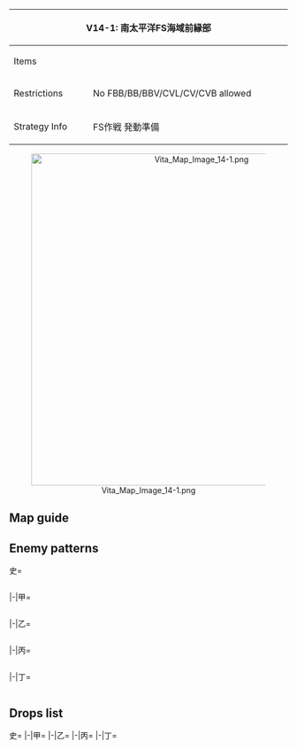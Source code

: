 {| class="article-table" style="width:100%;"
|-
! colspan="2" style="text-align:center;width:70%;" | V14-1: 南太平洋FS海域前縁部
| rowspan="3" style="text-align:center;width:30%;" | [[File:Vita Map Banner 14-1.png|400px]]
|-
! Items
| {{Steel}}
|-
! Restrictions
| No FBB/BB/BBV/CVL/CV/CVB allowed
|-
! Strategy Info
|FS作戦 発動準備
|FS方面隣接海域の制海権確保により、FS作戦の実施が可能と<br>なった。FS海域に有力な艦隊を投入、同方面の作戦橋頭堡を<br>確保せよ！
|}
<center>[[File:Vita Map Image 14-1.png|600px]]</center>
==Map guide==
{{Map/Branching
|id = V14-1
|A/empty -> B, C = *Choice node
|D -> F = *Meet any of the following requirements :
**DD ≧ 4
**CA(V) + CL(T) + CT ≦ 3 and DD ≧ 3
**{{ShipLink|Akitsushima}} in the fleet and and DD ≧ 2
|D -> E = *Do not meet the requirements for F
|E -> G/empty = *Fail the LoS check
|E -> F = *Pass the LoS check and meet any of the following requirements
**CA(V) + CL(T) + CT  ≧ 5
**DD ≦ 1
|E -> I = *Meet all of the following requirements :
*Pass the LoS check
*Do not meet the requirements for F
|F -> H/resource = *Meet any of the following requirements :
**DD ≦ 1
**Fail the LoS check
|F -> I = *Do not meet the requirements for H
}}

==Enemy patterns==
<tabber>史=
<div class="scrollable" style="width:800px;max-height:400px;overflow:auto;">
{{Map/Nodes|name=潜水艦哨戒艦隊
|B
|Normal/BaseXP
|{{Formation|Echelon}}
|190
|535
|533
|533
|532
|532
|-
|B
|Normal/BaseXP
|{{Formation|Line Abreast}}
|190
|535
|533
|533
|532
|532
|-
|B
|Normal/BaseXP
|{{Formation|Echelon}}
|160
|535
|533
|532
|532
|-
|B
|Normal/BaseXP
|{{Formation|Line Abreast}}
|160
|535
|533
|532
|532
|-
}}
{{Map/Nodes|name=FS前衛哨戒艦隊
|C
|Normal/BaseXP
|{{Formation|Line Ahead}}
|200
|602
|555
|554
|576
|576
|535
|-
|C
|Normal/BaseXP
|{{Formation|Line Ahead}}
|190
|601
|555
|554
|576
|576
|535
|-
|C
|Normal/BaseXP
|{{Formation|Line Ahead}}
|170
|601
|555
|554
|575
|575
|535
|-
}}
{{Map/Nodes|name=FS諸島防衛施設隊
|D
|Normal/BaseXP
|{{Formation|Diamond}}
|300
|574
|551
|551
|555
|558
|558
|-
|D
|Normal/BaseXP
|{{Formation|Diamond}}
|290
|574
|551
|551
|555
|558
|526
|-
|D
|Normal/BaseXP
|{{Formation|Diamond}}
|280
|574
|550
|550
|555
|526
|526
|-
}}
{{Map/Nodes|name=FS前衛水雷戦隊 I群
|E
|Normal/BaseXP
|{{Formation|Line Ahead}}
|190
|555
|559
|559
|597
|577
|577
|-
|E
|Normal/BaseXP
|{{Formation|Line Ahead}}
|170
|555
|559
|559
|597
|576
|576
|-
|E
|Normal/BaseXP
|{{Formation|Double Line}}
|170
|555
|559
|559
|597
|576
|576
|-
}}
{{Map/Nodes|name=FS前衛水雷戦隊 II群
|F
|Normal/BaseXP
|{{Formation|Line Ahead}}
|190
|555
|554
|554
|597
|577
|577
|-
|F
|Normal/BaseXP
|{{Formation|Line Ahead}}
|170
|555
|554
|554
|597
|576
|576
|-
|F
|Normal/BaseXP
|{{Formation|Double Line}}
|170
|555
|554
|554
|597
|576
|576
|-
}}
{{Map/Nodes|name=FS前衛部隊 旗艦艦隊
|I
|Boss/BaseXP
|{{Formation|Line Ahead}}
|360
|627
|529
|529
|595
|576
|576
|-
|I
|Boss/BaseXP
|{{Formation|Line Ahead}}
|340
|626
|529
|529
|595
|576
|576
|-
|I
|Boss/BaseXP
|{{Formation|Line Ahead}}
|320
|625
|529
|529
|595
|576
|576
|-
|I
|Boss/BaseXP
|{{Formation|Line Ahead}}
|300
|625
|529
|529
|594
|576
|576
|-
}}
</div> <!-- overflow -->
|-|甲=
<div class="scrollable" style="width:800px;max-height:400px;overflow:auto;">
{{Map/Nodes|name=潜水艦哨戒艦隊
|B
|Normal/BaseXP
|{{Formation|Echelon}}
|160
|535
|533
|532
|532
|-
|B
|Normal/BaseXP
|{{Formation|Line Abreast}}
|160
|535
|533
|532
|532
|-
|B
|Normal/BaseXP
|{{Formation|Echelon}}
|140
|533
|533
|532
|532
|-
|B
|Normal/BaseXP
|{{Formation|Line Abreast}}
|140
|533
|533
|532
|532
|-
}}
{{Map/Nodes|name=FS前衛哨戒艦隊
|C
|Normal/BaseXP
|{{Formation|Line Ahead}}
|190
|601
|555
|554
|576
|576
|535
|-
|C
|Normal/BaseXP
|{{Formation|Line Ahead}}
|170
|601
|555
|554
|575
|575
|535
|-
|C
|Normal/BaseXP
|{{Formation|Double Line}}
|160
|601
|555
|554
|575
|575
|533
|-
|C
|Normal/BaseXP
|{{Formation|Line Ahead}}
|150
|601
|555
|554
|575
|575
|530
|-
|C
|Normal/BaseXP
|{{Formation|Double Line}}
|140
|601
|555
|518
|575
|575
|530
|-
}}
{{Map/Nodes|name=FS諸島防衛施設隊
|D
|Normal/BaseXP
|{{Formation|Diamond}}
|300
|574
|551
|551
|555
|558
|558
|-
|D
|Normal/BaseXP
|{{Formation|Diamond}}
|290
|574
|551
|551
|555
|558
|526
|-
|D
|Normal/BaseXP
|{{Formation|Diamond}}
|280
|574
|550
|550
|555
|526
|526
|-
|D
|Normal/BaseXP
|{{Formation|Diamond}}
|260
|574
|550
|550
|575
|526
|526
|-
|D
|Normal/BaseXP
|{{Formation|Diamond}}
|250
|574
|550
|550
|575
|526
|513
|-
}}
{{Map/Nodes|name=FS前衛水雷戦隊 I群
|E
|Normal/BaseXP
|{{Formation|Line Ahead}}
|170
|555
|559
|559
|597
|576
|576
|-
|E
|Normal/BaseXP
|{{Formation|Double Line}}
|170
|555
|559
|559
|597
|576
|576
|-
|E
|Normal/BaseXP
|{{Formation|Line Ahead}}
|150
|555
|559
|559
|597
|575
|575
|-
|E
|Normal/BaseXP
|{{Formation|Double Line}}
|150
|555
|559
|559
|597
|575
|575
|-
}}
{{Map/Nodes|name=FS前衛水雷戦隊 II群
|F
|Normal/BaseXP
|{{Formation|Line Ahead}}
|170
|555
|554
|554
|597
|576
|576
|-
|F
|Normal/BaseXP
|{{Formation|Double Line}}
|170
|555
|554
|554
|597
|576
|576
|-
|F
|Normal/BaseXP
|{{Formation|Line Ahead}}
|150
|555
|554
|554
|597
|575
|575
|-
|F
|Normal/BaseXP
|{{Formation|Double Line}}
|150
|555
|554
|554
|597
|575
|575
|-
|F
|Normal/BaseXP
|{{Formation|Line Ahead}}
|130
|555
|518
|518
|597
|575
|575
|-
}}
{{Map/Nodes|name=FS前衛部隊 旗艦艦隊
|I
|Boss/BaseXP
|{{Formation|Line Ahead}}
|340
|626
|529
|529
|595
|576
|576
|-
|I
|Boss/BaseXP
|{{Formation|Line Ahead}}
|320
|625
|529
|529
|595
|576
|576
|-
|I
|Boss/BaseXP
|{{Formation|Line Ahead}}
|300
|625
|529
|529
|594
|576
|576
|-
|I
|Boss/BaseXP
|{{Formation|Line Ahead}}
|280
|625
|529
|527
|594
|575
|575
|-
|I
|Boss/BaseXP
|{{Formation|Line Ahead}}
|260
|625
|524
|522
|594
|575
|575
|-
}}
</div> <!-- overflow -->
|-|乙=
<div class="scrollable" style="width:800px;max-height:400px;overflow:auto;">
{{Map/Nodes|name=潜水艦哨戒艦隊
|B
|Normal/BaseXP
|{{Formation|Echelon}}
|160
|535
|533
|532
|532
|-
|B
|Normal/BaseXP
|{{Formation|Line Abreast}}
|160
|535
|533
|532
|532
|-
|B
|Normal/BaseXP
|{{Formation|Echelon}}
|140
|533
|533
|532
|532
|-
|B
|Normal/BaseXP
|{{Formation|Line Abreast}}
|140
|533
|533
|532
|532
|-
|B
|Normal/BaseXP
|{{Formation|Echelon}}
|120
|533
|533
|530
|530
|-
|B
|Normal/BaseXP
|{{Formation|Line Abreast}}
|120
|533
|533
|530
|530
|-
}}
{{Map/Nodes|name=FS前衛哨戒艦隊
|C
|Normal/BaseXP
|{{Formation|Double Line}}
|160
|601
|555
|554
|575
|575
|533
|-
|C
|Normal/BaseXP
|{{Formation|Line Ahead}}
|150
|601
|555
|554
|575
|575
|530
|-
|C
|Normal/BaseXP
|{{Formation|Double Line}}
|140
|601
|555
|518
|575
|575
|530
|-
|C
|Normal/BaseXP
|{{Formation|Double Line}}
|120
|555
|554
|518
|575
|575
|530
|-
|C
|Normal/BaseXP
|{{Formation|Double Line}}
|90
|555
|518
|575
|501
|501
|-
}}
{{Map/Nodes|name=FS諸島防衛施設隊
|D
|Normal/BaseXP
|{{Formation|Diamond}}
|260
|574
|550
|550
|575
|526
|526
|-
|D
|Normal/BaseXP
|{{Formation|Diamond}}
|250
|574
|550
|550
|575
|526
|513
|-
|D
|Normal/BaseXP
|{{Formation|Diamond}}
|240
|574
|550
|550
|575
|513
|513
|-
|D
|Normal/BaseXP
|{{Formation|Diamond}}
|230
|574
|549
|549
|501
|513
|513
|-
|D
|Normal/BaseXP
|{{Formation|Diamond}}
|210
|574
|501
|501
|513
|513
|-
}}
{{Map/Nodes|name=FS前衛水雷戦隊 I群
|E
|Normal/BaseXP
|{{Formation|Line Ahead}}
|150
|555
|559
|559
|597
|575
|575
|-
|E
|Normal/BaseXP
|{{Formation|Double Line}}
|150
|555
|559
|559
|597
|575
|575
|-
|E
|Normal/BaseXP
|{{Formation|Double Line}}
|130
|555
|521
|521
|597
|575
|575
|-
|E
|Normal/BaseXP
|{{Formation|Double Line}}
|110
|555
|521
|521
|597
|501
|501
|-
|E
|Normal/BaseXP
|{{Formation|Double Line}}
|100
|555
|521
|521
|575
|501
|501
|-
}}
{{Map/Nodes|name=FS前衛水雷戦隊 II群
|F
|Normal/BaseXP
|{{Formation|Line Ahead}}
|150
|555
|554
|554
|597
|575
|575
|-
|F
|Normal/BaseXP
|{{Formation|Double Line}}
|150
|555
|554
|554
|597
|575
|575
|-
|F
|Normal/BaseXP
|{{Formation|Line Ahead}}
|130
|555
|518
|518
|597
|575
|575
|-
|F
|Normal/BaseXP
|{{Formation|Double Line}}
|110
|555
|518
|518
|597
|501
|501
|-
|F
|Normal/BaseXP
|{{Formation|Double Line}}
|90
|555
|518
|518
|501
|501
|501
|-
}}
{{Map/Nodes|name=FS前衛部隊 旗艦艦隊
|I
|Boss/BaseXP
|{{Formation|Line Ahead}}
|280
|625
|529
|527
|594
|575
|575
|-
|I
|Boss/BaseXP
|{{Formation|Line Ahead}}
|260
|625
|524
|522
|594
|575
|575
|-
|I
|Boss/BaseXP
|{{Formation|Line Ahead}}
|250
|625
|524
|594
|575
|501
|501
|-
|I
|Boss/BaseXP
|{{Formation|Line Ahead}}
|230
|625
|524
|575
|501
|501
|501
|-
}}
</div> <!-- overflow -->
|-|丙=
<div class="scrollable" style="width:800px;max-height:400px;overflow:auto;">
{{Map/Nodes|name=潜水艦哨戒艦隊
|B
|Normal/BaseXP
|{{Formation|Echelon}}
|120
|533
|533
|530
|530
|-
|B
|Normal/BaseXP
|{{Formation|Line Abreast}}
|120
|533
|533
|530
|530
|-
|B
|Normal/BaseXP
|{{Formation|Echelon}}
|110
|533
|530
|530
|530
|-
}}
{{Map/Nodes|name=FS前衛哨戒艦隊
|C
|Normal/BaseXP
|{{Formation|Double Line}}
|140
|601
|555
|518
|575
|575
|530
|-
|C
|Normal/BaseXP
|{{Formation|Double Line}}
|120
|555
|554
|518
|575
|575
|530
|-
|C
|Normal/BaseXP
|{{Formation|Double Line}}
|90
|555
|518
|575
|501
|501
|-
|C
|Normal/BaseXP
|{{Formation|Double Line}}
|80
|519
|518
|575
|501
|501
|-
}}
{{Map/Nodes|name=FS諸島防衛施設隊
|D
|Normal/BaseXP
|{{Formation|Diamond}}
|240
|574
|550
|550
|575
|513
|513
|-
|D
|Normal/BaseXP
|{{Formation|Diamond}}
|230
|574
|549
|549
|501
|513
|513
|-
|D
|Normal/BaseXP
|{{Formation|Diamond}}
|210
|574
|501
|501
|513
|513
|-
|D
|Normal/BaseXP
|{{Formation|Diamond}}
|200
|574
|501
|513
|513
|-
}}
{{Map/Nodes|name=FS前衛水雷戦隊 I群
|E
|Normal/BaseXP
|{{Formation|Double Line}}
|130
|555
|521
|521
|597
|575
|575
|-
|E
|Normal/BaseXP
|{{Formation|Double Line}}
|110
|555
|521
|521
|597
|501
|501
|-
|E
|Normal/BaseXP
|{{Formation|Double Line}}
|100
|555
|521
|521
|575
|501
|501
|-
|E
|Normal/BaseXP
|{{Formation|Double Line}}
|80
|519
|521
|521
|501
|501
|501
|-
}}
{{Map/Nodes|name=FS前衛水雷戦隊 II群
|F
|Normal/BaseXP
|{{Formation|Double Line}}
|110
|555
|518
|518
|597
|501
|501
|-
|F
|Normal/BaseXP
|{{Formation|Double Line}}
|90
|555
|518
|518
|501
|501
|501
|-
|F
|Normal/BaseXP
|{{Formation|Double Line}}
|80
|519
|518
|518
|501
|501
|501
|-
}}
{{Map/Nodes|name=FS前衛部隊 旗艦艦隊
|I
|Boss/BaseXP
|{{Formation|Line Ahead}}
|250
|625
|524
|594
|575
|501
|501
|-
|I
|Boss/BaseXP
|{{Formation|Line Ahead}}
|230
|625
|524
|575
|501
|501
|501
|-
|I
|Boss/BaseXP
|{{Formation|Double Line}}
|200
|625
|501
|501
|-
}}
</div> <!-- overflow -->
|-|丁=
<div class="scrollable" style="width:800px;max-height:400px;overflow:auto;">
{{Map/Nodes|name=潜水艦哨戒艦隊
|B
|Normal/BaseXP
|{{Formation|Echelon}}
|120
|533
|533
|530
|530
|-
|B
|Normal/BaseXP
|{{Formation|Line Abreast}}
|120
|533
|533
|530
|530
|-
|B
|Normal/BaseXP
|{{Formation|Echelon}}
|110
|533
|530
|530
|530
|-
}}
{{Map/Nodes|name=FS前衛哨戒艦隊
|C
|Normal/BaseXP
|{{Formation|Double Line}}
|90
|555
|518
|575
|501
|501
|-
|C
|Normal/BaseXP
|{{Formation|Double Line}}
|80
|519
|518
|575
|501
|501
|-
}}
{{Map/Nodes|name=FS諸島防衛施設隊
|D
|Normal/BaseXP
|{{Formation|Diamond}}
|210
|574
|501
|501
|513
|513
|-
|D
|Normal/BaseXP
|{{Formation|Diamond}}
|200
|574
|501
|513
|513
|-
}}
{{Map/Nodes|name=FS前衛水雷戦隊 I群
|E
|Normal/BaseXP
|{{Formation|Double Line}}
|100
|555
|521
|521
|575
|501
|501
|-
|E
|Normal/BaseXP
|{{Formation|Double Line}}
|80
|519
|521
|521
|501
|501
|501
|-
}}
{{Map/Nodes|name=FS前衛水雷戦隊 II群
|F
|Normal/BaseXP
|{{Formation|Double Line}}
|90
|555
|518
|518
|501
|501
|501
|-
|F
|Normal/BaseXP
|{{Formation|Double Line}}
|80
|519
|518
|518
|501
|501
|501
|-
}}
{{Map/Nodes|name=FS前衛部隊 旗艦艦隊
|I
|Boss/BaseXP
|{{Formation|Double Line}}
|200
|625
|501
|501
|-
}}
</div> <!-- overflow -->
</tabber>

==Drops list==
<tabber>史=
{{Map/Drops
|regular = true
|no_legend = true
|filter_button = true
|nodes =  B, C, D, E, F, I
|boss = I
|{{ShipFrom|163}} : F, I
|{{ShipFrom|445}} : F, I
|{{ShipFrom|113}} : F, I
|{{ShipFrom|135}} : E, F, I
|{{ShipFrom|123}} : E, F, I
|{{ShipFrom|116}} : E, F, I
|{{ShipFrom|127}} : E, F, I
|{{ShipFrom|126}} : E, F, I
|{{ShipFrom|77}} : E, F, I
|{{ShipFrom|87}} : E, F, I
|{{ShipFrom|26}} : D, E, F, I
|{{ShipFrom|27}} : D, E, F, I
|{{ShipFrom|62}} : D, E, F, I
|{{ShipFrom|66}} : D, E, F, I
|{{ShipFrom|67}} : D, E, F, I
|{{ShipFrom|75}} : C, D, E, F, I
|{{ShipFrom|92}} : C, D, E, F, I
|{{ShipFrom|76}} : C, D, E, F, I
|{{ShipFrom|59}} : C, D, E, F, I
|{{ShipFrom|61}} : C, D, E, F, I
|{{ShipFrom|68}} : C, D, E, F, I
|{{ShipFrom|69}} : C, D, E, F, I
|{{ShipFrom|60}} : C, D, E, F, I
|{{ShipFrom|63}} : B, C, D, E, F, I
|{{ShipFrom|64}} : B, C, D, E, F, I
|{{ShipFrom|65}} : B, C, D, E, F, I
|{{ShipFrom|1}} : B, C, D, E, F, I
|{{ShipFrom|2}} : B, C, D, E, F, I
|{{ShipFrom|28}} : B, C, D, E, F, I
|{{ShipFrom|29}} : B, C, D, E, F, I
|{{ShipFrom|6}} : B, C, D, E, F, I
|{{ShipFrom|30}} : B, C, D, E, F, I
|{{ShipFrom|7}} : B, C, D, E, F, I
|{{ShipFrom|31}} : B, C, D, E, F, I
|{{ShipFrom|155}} : I
|{{ShipFrom|111}} : I
|{{ShipFrom|110}} : I
|{{ShipFrom|25}} : I
|{{ShipFrom|9}} : I
|{{ShipFrom|10}} : I
|{{ShipFrom|32}} : I
|{{ShipFrom|11}} : I
|{{ShipFrom|12}} : I
|{{ShipFrom|33}} : I
|{{ShipFrom|13}} : I
|{{ShipFrom|14}} : I
|{{ShipFrom|34}} : I
|{{ShipFrom|35}} : I
|{{ShipFrom|36}} : I
|{{ShipFrom|37}} : I
}}
|-|甲=
{{Map/Drops
|regular = true
|no_legend = true
|filter_button = true
|nodes =  B, C, D, E, F, I
|boss = I
|{{ShipFrom|163}} : F, I
|{{ShipFrom|445}} : F, I
|{{ShipFrom|113}} : F, I
|{{ShipFrom|135}} : E, F, I
|{{ShipFrom|123}} : E, F, I
|{{ShipFrom|116}} : E, F, I
|{{ShipFrom|127}} : E, F, I
|{{ShipFrom|126}} : E, F, I
|{{ShipFrom|77}} : E, F, I
|{{ShipFrom|87}} : D, E, F, I
|{{ShipFrom|26}} : D, E, F, I
|{{ShipFrom|27}} : D, E, F, I
|{{ShipFrom|62}} : D, E, F, I
|{{ShipFrom|66}} : D, E, F, I
|{{ShipFrom|67}} : C, D, E, F, I
|{{ShipFrom|75}} : C, D, E, F, I
|{{ShipFrom|92}} : C, D, E, F, I
|{{ShipFrom|76}} : C, D, E, F, I
|{{ShipFrom|59}} : C, D, E, F, I
|{{ShipFrom|61}} : C, D, E, F, I
|{{ShipFrom|68}} : C, D, E, F, I
|{{ShipFrom|69}} : B, C, D, E, F, I
|{{ShipFrom|60}} : B, C, D, E, F, I
|{{ShipFrom|63}} : B, C, D, E, F, I
|{{ShipFrom|64}} : B, C, D, E, F, I
|{{ShipFrom|65}} : B, C, D, E, F, I
|{{ShipFrom|1}} : B, C, D, E, F, I
|{{ShipFrom|2}} : B, C, D, E, F, I
|{{ShipFrom|28}} : B, C, D, E, F, I
|{{ShipFrom|29}} : B, C, D, E, F, I
|{{ShipFrom|6}} : B, C, D, E, F, I
|{{ShipFrom|30}} : B, C, D, E, F, I
|{{ShipFrom|7}} : B, C, D, E, F, I
|{{ShipFrom|31}} : B, C, D, E, F, I
|{{ShipFrom|155}} : I
|{{ShipFrom|111}} : I
|{{ShipFrom|110}} : I
|{{ShipFrom|25}} : I
|{{ShipFrom|9}} : I
|{{ShipFrom|10}} : I
|{{ShipFrom|32}} : I
|{{ShipFrom|11}} : I
|{{ShipFrom|12}} : I
|{{ShipFrom|33}} : I
|{{ShipFrom|13}} : I
|{{ShipFrom|14}} : I
|{{ShipFrom|34}} : I
|{{ShipFrom|35}} : I
|{{ShipFrom|36}} : I
|{{ShipFrom|37}} : I
}}
|-|乙=
{{Map/Drops
|regular = true
|no_legend = true
|filter_button = true
|nodes =  B, C, D, E, F, I
|boss = I
|{{ShipFrom|163}} : F,
|{{ShipFrom|445}} : F, I
|{{ShipFrom|113}} : F, I
|{{ShipFrom|135}} : E, F, I
|{{ShipFrom|123}} : E, F, I
|{{ShipFrom|116}} : E, F, I
|{{ShipFrom|127}} : E, F, I
|{{ShipFrom|126}} : E, F, I
|{{ShipFrom|77}} : D, E, F, I
|{{ShipFrom|87}} : D, E, F, I
|{{ShipFrom|26}} : D, E, F, I
|{{ShipFrom|27}} : D, E, F, I
|{{ShipFrom|62}} : D, E, F, I
|{{ShipFrom|66}} : C, D, E, F, I
|{{ShipFrom|67}} : C, D, E, F, I
|{{ShipFrom|75}} : C, D, E, F, I
|{{ShipFrom|92}} : C, D, E, F, I
|{{ShipFrom|76}} : C, D, E, F, I
|{{ShipFrom|59}} : C, D, E, F, I
|{{ShipFrom|61}} : C, D, E, F, I
|{{ShipFrom|68}} : B, C, D, E, F, I
|{{ShipFrom|69}} : B, C, D, E, F, I
|{{ShipFrom|60}} : B, C, D, E, F, I
|{{ShipFrom|63}} : B, C, D, E, F, I
|{{ShipFrom|64}} : B, C, D, E, F, I
|{{ShipFrom|65}} : B, C, D, E, F, I
|{{ShipFrom|1}} : B, C, D, E, F, I
|{{ShipFrom|2}} : B, C, D, E, F, I
|{{ShipFrom|28}} : B, C, D, E, F, I
|{{ShipFrom|29}} : B, C, D, E, F, I
|{{ShipFrom|6}} : B, C, D, E, F, I
|{{ShipFrom|30}} : B, C, D, E, F, I
|{{ShipFrom|7}} : B, C, D, E, F, I
|{{ShipFrom|31}} : B, C, D, E, F, I
|{{ShipFrom|155}} : I
|{{ShipFrom|111}} : I
|{{ShipFrom|110}} : I
|{{ShipFrom|25}} : I
|{{ShipFrom|9}} : I
|{{ShipFrom|10}} : I
|{{ShipFrom|32}} : I
|{{ShipFrom|11}} : I
|{{ShipFrom|12}} : I
|{{ShipFrom|33}} : I
|{{ShipFrom|13}} : I
|{{ShipFrom|14}} : I
|{{ShipFrom|34}} : I
|{{ShipFrom|35}} : I
|{{ShipFrom|36}} : I
|{{ShipFrom|37}} : I
}}
|-|丙=
{{Map/Drops
|regular = true
|no_legend = true
|filter_button = true
|nodes =  B, C, D, E, F, I
|boss = I
|{{ShipFrom|445}} : F, I
|{{ShipFrom|113}} : F, I
|{{ShipFrom|135}} : E, F, I
|{{ShipFrom|123}} : E, F, I
|{{ShipFrom|116}} : E, F, I
|{{ShipFrom|127}} : E, F, I
|{{ShipFrom|126}} : E, F, I
|{{ShipFrom|77}} : D, E, F, I
|{{ShipFrom|87}} : D, E, F, I
|{{ShipFrom|26}} : D, E, F, I
|{{ShipFrom|27}} : D, E, F, I
|{{ShipFrom|62}} : D, E, F, I
|{{ShipFrom|66}} : C, D, E, F, I
|{{ShipFrom|67}} : C, D, E, F, I
|{{ShipFrom|75}} : C, D, E, F, I
|{{ShipFrom|92}} : C, D, E, F, I
|{{ShipFrom|76}} : C, D, E, F, I
|{{ShipFrom|59}} : C, D, E, F, I
|{{ShipFrom|61}} : C, D, E, F, I
|{{ShipFrom|68}} : B, C, D, E, F, I
|{{ShipFrom|69}} : B, C, D, E, F, I
|{{ShipFrom|60}} : B, C, D, E, F, I
|{{ShipFrom|63}} : B, C, D, E, F, I
|{{ShipFrom|64}} : B, C, D, E, F, I
|{{ShipFrom|65}} : B, C, D, E, F, I
|{{ShipFrom|1}} : B, C, D, E, F, I
|{{ShipFrom|2}} : B, C, D, E, F, I
|{{ShipFrom|28}} : B, C, D, E, F, I
|{{ShipFrom|29}} : B, C, D, E, F, I
|{{ShipFrom|6}} : B, C, D, E, F, I
|{{ShipFrom|30}} : B, C, D, E, F, I
|{{ShipFrom|7}} : B, C, D, E, F, I
|{{ShipFrom|31}} : B, C, D, E, F, I
|{{ShipFrom|111}} : I
|{{ShipFrom|110}} : I
|{{ShipFrom|25}} : I
|{{ShipFrom|9}} : I
|{{ShipFrom|10}} : I
|{{ShipFrom|32}} : I
|{{ShipFrom|11}} : I
|{{ShipFrom|12}} : I
|{{ShipFrom|33}} : I
|{{ShipFrom|13}} : I
|{{ShipFrom|14}} : I
|{{ShipFrom|34}} : I
|{{ShipFrom|35}} : I
|{{ShipFrom|36}} : I
|{{ShipFrom|37}} : I
}}
|-|丁=
{{Map/Drops
|regular = true
|no_legend = true
|filter_button = true
|nodes =  B, C, D, E, F, I
|boss = I
|{{ShipFrom|113}} : F, I
|{{ShipFrom|135}} : E, F, I
|{{ShipFrom|123}} : E, F, I
|{{ShipFrom|116}} : E, F, I
|{{ShipFrom|127}} : E, F, I
|{{ShipFrom|126}} : E, F, I
|{{ShipFrom|77}} : D, E, F, I
|{{ShipFrom|87}} : D, E, F, I
|{{ShipFrom|26}} : D, E, F, I
|{{ShipFrom|27}} : D, E, F, I
|{{ShipFrom|62}} : D, E, F, I
|{{ShipFrom|66}} : C, D, E, F, I
|{{ShipFrom|67}} : C, D, E, F, I
|{{ShipFrom|75}} : C, D, E, F, I
|{{ShipFrom|92}} : C, D, E, F, I
|{{ShipFrom|76}} : C, D, E, F, I
|{{ShipFrom|59}} : C, D, E, F, I
|{{ShipFrom|61}} : C, D, E, F, I
|{{ShipFrom|68}} : B, C, D, E, F, I
|{{ShipFrom|69}} : B, C, D, E, F, I
|{{ShipFrom|60}} : B, C, D, E, F, I
|{{ShipFrom|63}} : B, C, D, E, F, I
|{{ShipFrom|64}} : B, C, D, E, F, I
|{{ShipFrom|65}} : B, C, D, E, F, I
|{{ShipFrom|1}} : B, C, D, E, F, I
|{{ShipFrom|2}} : B, C, D, E, F, I
|{{ShipFrom|28}} : B, C, D, E, F, I
|{{ShipFrom|29}} : B, C, D, E, F, I
|{{ShipFrom|6}} : B, C, D, E, F, I
|{{ShipFrom|30}} : B, C, D, E, F, I
|{{ShipFrom|7}} : B, C, D, E, F, I
|{{ShipFrom|31}} : B, C, D, E, F, I
|{{ShipFrom|110}} : I
|{{ShipFrom|25}} : I
|{{ShipFrom|9}} : I
|{{ShipFrom|10}} : I
|{{ShipFrom|32}} : I
|{{ShipFrom|11}} : I
|{{ShipFrom|12}} : I
|{{ShipFrom|33}} : I
|{{ShipFrom|13}} : I
|{{ShipFrom|14}} : I
|{{ShipFrom|34}} : I
|{{ShipFrom|35}} : I
|{{ShipFrom|36}} : I
|{{ShipFrom|37}} : I
}}
</tabber>